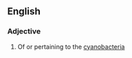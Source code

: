 ==English==

===Adjective===
{{en-adj|-}}

# {{lb|en|biology}} Of or pertaining to the [[cyanobacteria]]